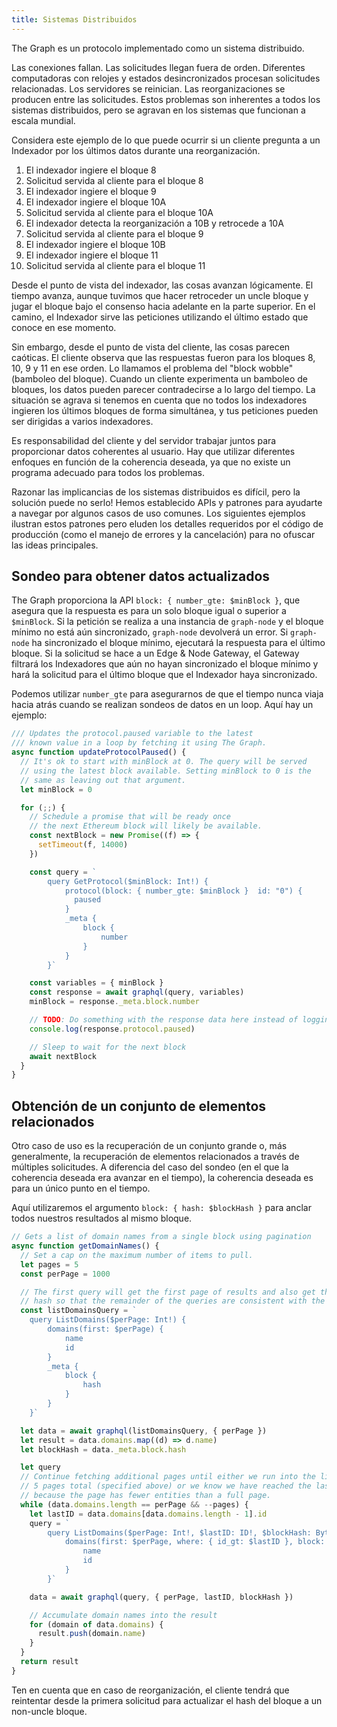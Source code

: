 ```yaml
---
title: Sistemas Distribuidos
---
```


The Graph es un protocolo implementado como un sistema distribuido.

Las conexiones fallan. Las solicitudes llegan fuera de orden. Diferentes computadoras con relojes y estados desincronizados procesan solicitudes relacionadas. Los servidores se reinician. Las reorganizaciones se producen entre las solicitudes. Estos problemas son inherentes a todos los sistemas distribuidos, pero se agravan en los sistemas que funcionan a escala mundial.

Considera este ejemplo de lo que puede ocurrir si un cliente pregunta a un Indexador por los últimos datos durante una reorganización.

1. El indexador ingiere el bloque 8
2. Solicitud servida al cliente para el bloque 8
3. El indexador ingiere el bloque 9
4. El indexador ingiere el bloque 10A
5. Solicitud servida al cliente para el bloque 10A
6. El indexador detecta la reorganización a 10B y retrocede a 10A
7. Solicitud servida al cliente para el bloque 9
8. El indexador ingiere el bloque 10B
9. El indexador ingiere el bloque 11
10. Solicitud servida al cliente para el bloque 11

Desde el punto de vista del indexador, las cosas avanzan lógicamente. El tiempo avanza, aunque tuvimos que hacer retroceder un uncle bloque y jugar el bloque bajo el consenso hacia adelante en la parte superior. En el camino, el Indexador sirve las peticiones utilizando el último estado que conoce en ese momento.

Sin embargo, desde el punto de vista del cliente, las cosas parecen caóticas. El cliente observa que las respuestas fueron para los bloques 8, 10, 9 y 11 en ese orden. Lo llamamos el problema del "block wobble" (bamboleo del bloque). Cuando un cliente experimenta un bamboleo de bloques, los datos pueden parecer contradecirse a lo largo del tiempo. La situación se agrava si tenemos en cuenta que no todos los indexadores ingieren los últimos bloques de forma simultánea, y tus peticiones pueden ser dirigidas a varios indexadores.

Es responsabilidad del cliente y del servidor trabajar juntos para proporcionar datos coherentes al usuario. Hay que utilizar diferentes enfoques en función de la coherencia deseada, ya que no existe un programa adecuado para todos los problemas.

Razonar las implicancias de los sistemas distribuidos es difícil, pero la solución puede no serlo! Hemos establecido APIs y patrones para ayudarte a navegar por algunos casos de uso comunes. Los siguientes ejemplos ilustran estos patrones pero eluden los detalles requeridos por el código de producción (como el manejo de errores y la cancelación) para no ofuscar las ideas principales.

## Sondeo para obtener datos actualizados

The Graph proporciona la API `block: { number_gte: $minBlock }`, que asegura que la respuesta es para un solo bloque igual o superior a `$minBlock`. Si la petición se realiza a una instancia de `graph-node` y el bloque mínimo no está aún sincronizado, `graph-node` devolverá un error. Si `graph-node` ha sincronizado el bloque mínimo, ejecutará la respuesta para el último bloque. Si la solicitud se hace a un Edge & Node Gateway, el Gateway filtrará los Indexadores que aún no hayan sincronizado el bloque mínimo y hará la solicitud para el último bloque que el Indexador haya sincronizado.

Podemos utilizar `number_gte` para asegurarnos de que el tiempo nunca viaja hacia atrás cuando se realizan sondeos de datos en un loop. Aquí hay un ejemplo:

```javascript
/// Updates the protocol.paused variable to the latest
/// known value in a loop by fetching it using The Graph.
async function updateProtocolPaused() {
  // It's ok to start with minBlock at 0. The query will be served
  // using the latest block available. Setting minBlock to 0 is the
  // same as leaving out that argument.
  let minBlock = 0

  for (;;) {
    // Schedule a promise that will be ready once
    // the next Ethereum block will likely be available.
    const nextBlock = new Promise((f) => {
      setTimeout(f, 14000)
    })

    const query = `
        query GetProtocol($minBlock: Int!) {
            protocol(block: { number_gte: $minBlock }  id: "0") {
              paused
            }
            _meta {
                block {
                    number
                }
            }
        }`

    const variables = { minBlock }
    const response = await graphql(query, variables)
    minBlock = response._meta.block.number

    // TODO: Do something with the response data here instead of logging it.
    console.log(response.protocol.paused)

    // Sleep to wait for the next block
    await nextBlock
  }
}
```

## Obtención de un conjunto de elementos relacionados

Otro caso de uso es la recuperación de un conjunto grande o, más generalmente, la recuperación de elementos relacionados a través de múltiples solicitudes. A diferencia del caso del sondeo (en el que la coherencia deseada era avanzar en el tiempo), la coherencia deseada es para un único punto en el tiempo.

Aquí utilizaremos el argumento `block: { hash: $blockHash }` para anclar todos nuestros resultados al mismo bloque.

```javascript
// Gets a list of domain names from a single block using pagination
async function getDomainNames() {
  // Set a cap on the maximum number of items to pull.
  let pages = 5
  const perPage = 1000

  // The first query will get the first page of results and also get the block
  // hash so that the remainder of the queries are consistent with the first.
  const listDomainsQuery = `
    query ListDomains($perPage: Int!) {
        domains(first: $perPage) {
            name
            id
        }
        _meta {
            block {
                hash
            }
        }
    }`

  let data = await graphql(listDomainsQuery, { perPage })
  let result = data.domains.map((d) => d.name)
  let blockHash = data._meta.block.hash

  let query
  // Continue fetching additional pages until either we run into the limit of
  // 5 pages total (specified above) or we know we have reached the last page
  // because the page has fewer entities than a full page.
  while (data.domains.length == perPage && --pages) {
    let lastID = data.domains[data.domains.length - 1].id
    query = `
        query ListDomains($perPage: Int!, $lastID: ID!, $blockHash: Bytes!) {
            domains(first: $perPage, where: { id_gt: $lastID }, block: { hash: $blockHash }) {
                name
                id
            }
        }`

    data = await graphql(query, { perPage, lastID, blockHash })

    // Accumulate domain names into the result
    for (domain of data.domains) {
      result.push(domain.name)
    }
  }
  return result
}
```

Ten en cuenta que en caso de reorganización, el cliente tendrá que reintentar desde la primera solicitud para actualizar el hash del bloque a un non-uncle bloque.
